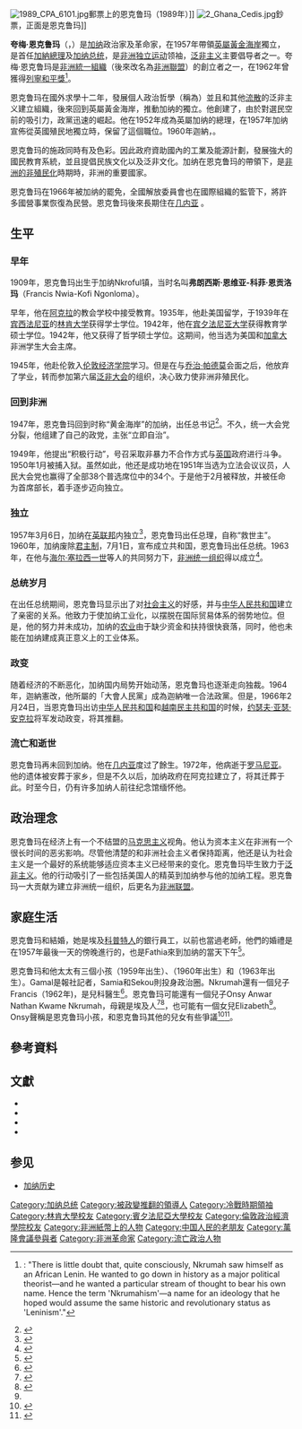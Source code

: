 {{NoteTA
|1=zh-hans:夸梅; zh-hant:夸梅;}}
{{expand language}}
{{Infobox officeholder
|honorific-prefix = '''Osagyefo'''
|name        = 夸梅·恩克鲁玛
|image = Kwame Nkrumah (JFKWHP-AR6409-A).jpg
|imagesize = 235px
|caption = 
|order = 第三届[[非洲联盟主席|非洲联盟主席]]
|office = 
|term_start = 1965年10月21日
|term_end = 1966年2月24日
|predecessor = [[贾迈勒·阿卜杜-纳赛尔|贾迈勒·阿卜杜-纳赛尔]]
|successor = [[约瑟夫·亚瑟·安克拉|约瑟夫·亚瑟·安克拉]]
|order2 = 第一届[[加纳元首列表|加纳总统]]
|term_start2 = 1960年7月1日
|term_end2 = 1966年2月24日
|predecessor2 = [[伊丽莎白二世|伊丽莎白二世]]<br/><small>作为国家首脑</small><br>自己<small>作为政府首脑</small>
|successor2 = [[约瑟夫·亚瑟·安克拉|约瑟夫·亚瑟·安克拉]]<br /><small>作为{{Link-en|全国解放委员会|National Liberation Council}}主席</small>
|order3 = 第一届[[加纳元首列表|加纳首相]]
|office3 = 
|term_start3 = 1957年3月6日
|term_end3 = 1960年7月1日
|monarch3 = [[伊丽莎白二世|伊丽莎白二世]]
|governor-general3={{Link-en|查尔斯·诺布尔·阿登-克拉克|Charles Arden-Clarke}}<small>直到1957年6月24日</small><br />{{Link-en|威廉·弗朗西斯·赫尔|William Hare, 5th Earl of Listowel}}<small>1957年6月24日-1960年7月1日</small>
|predecessor3 = （''首任''）
|successor3 = 職位被撤銷，本人成为加纳总统
|birth_date = {{Birth date|1909|10|10|df=y}}
|birth_place = {{flag|Gold Coast}}{{le|Nkroful|Nkroful}}
|death_date = {{Death date and age|1972|04|27|1909|09|21|df=yes}}
|death_place = {{flag|Socialist Republic of Romania}}[[布加勒斯特|布加勒斯特]]
|resting_place = {{flag|Ghana}}[[阿克拉|阿克拉]]{{link-en|夸梅·恩克魯瑪紀念館|Kwame Nkrumah Mausoleum|恩克鲁玛纪念馆}}
|nationality = {{flag|Ghana}}（保留[[英籍人士|英籍]]）
|party = {{Link-en|人民大会党|Convention People's Party}}
|spouse = {{le|法特希婭·恩克鲁瑪|Fathia Nkrumah|Fathia Rizk}}
|children = Francis, {{le|Gamal Nkrumah|Gamal Nkrumah|Gamal}}, {{le|Samia Nkrumah|Samia Nkrumah|Samia}}及Sekou
|religion = [[罗马天主教|罗马天主教]]
|alma_mater ={{le|林肯大學 (賓夕法尼亞州)|Lincoln University (Pennsylvania)}}<br>[[賓夕凡尼亞大學|賓夕凡尼亞大學]]<br>[[倫敦政治經濟學院|倫敦政治經濟學院]]<br>[[倫敦大學學院|倫敦大學學院]]<br>[[格雷律師學院|格雷律師學院]]
|profession = [[讲师|讲师]]
}}
[[File:1989_CPA_6101.jpg|thumb]]郵票上的恩克鲁玛（1989年）]]
[[File:2_Ghana_Cedis.jpg|thumb]]鈔票，正面是恩克鲁玛]]

'''夸梅·恩克鲁玛'''（{{lang-en|Kwame Nkrumah}}，{{bd|1909年|9月21日<ref name="Dr Kwame Nkrumah's History & LSE Application Form">{{Cite web|url=https://blogs.lse.ac.uk/lsehistory/2018/10/10/kwame-nkrumah-lse/|title=Dr Kwame Nkrumah's History & LSE Application Form.|website=www.lse.ac.uk|date=10 October 2018|access-date=2020-01-01|archive-url=https://web.archive.org/web/20191122230822/https://blogs.lse.ac.uk/lsehistory/2018/10/10/kwame-nkrumah-lse/|archive-date=2019-11-22|dead-url=no}}</ref>|1972年|4月27日|}}）是[[加纳|加纳]]政治家及革命家，在1957年帶領[[英屬黃金海岸|英屬黃金海岸]]獨立，是首任[[加納總理|加納總理]]及[[加纳总统|加纳总统]]，是[[非洲的非殖民化|非洲独立运动]]领袖，[[泛非主义|泛非主义]]主要倡导者之一。夸梅·恩克鲁玛是[[非洲統一組織|非洲統一組織]]（後來改名為[[非洲聯盟|非洲聯盟]]）的創立者之一，在1962年曾獲得[[列寧和平獎|列寧和平獎]]<ref name = "Mazrui 1966 9">{{Harvnb|Mazrui|1966|p=9}}: "There is little doubt that, quite consciously, Nkrumah saw himself as an African Lenin. He wanted to go down in history as a major political theorist—and he wanted a particular stream of thought to bear his own name. Hence the term 'Nkrumahism'—a name for an ideology that he hoped would assume the same historic and revolutionary status as 'Leninism'."</ref>。

恩克鲁玛在國外求學十二年，發展個人政治哲學（稱為{{link-en|Nkrumaism|Nkrumaism}}）並且和其他[[流散|流散]]的泛非主义建立組織，後來回到英屬黃金海岸，推動加纳的獨立。他創建了{{Link-en|人民大会党|Convention People's Party}}，由於對選民空前的吸引力，政黨迅速的崛起。他在1952年成為英屬加纳的總理，在1957年加纳宣佈從英國殖民地獨立時，保留了這個職位。1960年迦納{{link-en|1960年迦納制憲公投|1960 Ghanaian constitutional referendum|通過新的憲法}}，{{link-en|1960年迦納總統選舉|1960 Ghanaian presidential election|選出恩克鲁玛為首任總統}}。

恩克鲁玛的施政同時有{{link-en|非洲民族主義|African nationalism|民族主義}}及{{link-en|非洲社會主義|African socialism|社會主義}}色彩。因此政府資助國內的工業及能源計劃，發展強大的國民教育系統，並且提倡民族文化以及泛非文化。加纳在恩克鲁玛的帶領下，是[[非洲的非殖民化|非洲的非殖民化]]時期時，非洲的重要國家。

恩克鲁玛在1966年被加纳的{{link-en|全國解放委員會|National Liberation Council}}罷免，全國解放委員會也在國際組織的監管下，將許多國營事業恢復為民營。恩克鲁玛後來長期住在[[几内亚|几内亚]]<!--,, of which he was named honorary co-president.-->。

== 生平 == 
=== 早年 ===
1909年，恩克鲁玛出生于加纳Nkroful镇，当时名叫'''弗朗西斯·恩维亚-科菲·恩贡洛玛'''（Francis Nwia-Kofi Ngonloma）。

早年，他在[[阿克拉|阿克拉]]的教会学校中接受教育。1935年，他赴美国留学，于1939年在[[宾西法尼亚|宾西法尼亚]]的[[林肯大学|林肯大学]]获得学士学位。1942年，他在[[宾夕法尼亚大学|宾夕法尼亚大学]]获得教育学硕士学位。1942年，他又获得了哲学硕士学位。这期间，他当选为美国和[[加拿大|加拿大]]非洲学生大会主席。

1945年，他赴伦敦入[[伦敦经济学院|伦敦经济学院]]学习。但是在与[[乔治·帕德莫|乔治·帕德莫]]会面之后，他放弃了学业，转而参加第六届[[泛非大会|泛非大会]]的组织，决心致力使非洲非殖民化。

=== 回到非洲 ===
1947年，恩克鲁玛回到时称“黄金海岸”的加纳，出任{{le|黄金海岸统一大会党|United Gold Coast Convention}}总书记<ref name="nytimes.com">{{Cite news|url=https://www.nytimes.com/1964/01/03/archives/man-in-the-news-an-african-enigma-kwame-nkrumah.html|title=Man in the News; An African Enigma; Kwame Nkrumah|newspaper=The New York Times|date=3 January 1964|access-date=2018-10-31|language=en|archive-url=https://web.archive.org/web/20181101020947/https://www.nytimes.com/1964/01/03/archives/man-in-the-news-an-african-enigma-kwame-nkrumah.html|archive-date=2018-11-01|dead-url=no}}</ref>{{sfn|Rooney|pp=30–31}}。不久，统一大会党分裂，他组建了自己的政党{{le|人民大会党|Convention People's Party}}{{sfn|Addo|pp=88–89}}，主张“立即自治”。

1949年，他提出“积极行动”，号召采取非暴力不合作方式与[[英国|英国]]政府进行斗争。1950年1月被捕入狱。虽然如此，他还是成功地在1951年当选为立法会议议员，人民大会党也赢得了全部38个普选席位中的34个。于是他于2月被释放，并被任命为首席部长，着手逐步迈向独立。

=== 独立 ===
1957年3月6日，加纳在[[英联邦|英联邦]]内独立<ref name=moneygod>{{cite web |url=http://www.moneygod.net/article.php?articleid=2580 |title=紀念迦納獨立紀念日：大英帝國非洲區終結者誇梅·恩克魯瑪 |language=zh }}{{Dead link|date=2018年9月 |bot=InternetArchiveBot |fix-attempted=yes }}</ref>，恩克鲁玛出任总理，自称“救世主”。1960年，加纳废除[[君主制|君主制]]，7月1日，宣布成立共和国，恩克鲁玛出任总统。1963年，在他与[[海尔·塞拉西一世|海尔·塞拉西一世]]等人的共同努力下，[[非洲统一组织|非洲统一组织]]得以成立<ref>{{cite web|url=http://www.xinhuanet.com//world/2016-05/26/c_129018461.htm|title=赞比亚举行活动纪念非洲解放日(组图)|date=2016-05-26|access-date=2020-01-01|archive-date=2020-01-01|archive-url=https://web.archive.org/web/20200101042640/http://www.xinhuanet.com//world/2016-05/26/c_129018461.htm|dead-url=no}}</ref>。

=== 总统岁月 ===
在出任总统期间，恩克鲁玛显示出了对[[社会主义|社会主义]]的好感，并与[[中华人民共和国|中华人民共和国]]建立了亲密的关系。他致力于使加纳工业化，以摆脱在国际贸易体系的弱势地位。但是，他的努力并未成功，加纳的[[农业|农业]]由于缺少资金和扶持很快衰落，同时，他也未能在加纳建成真正意义上的工业体系。

=== 政变 ===
随着经济的不断恶化，加纳国内局势开始动荡，恩克鲁玛也逐渐走向独裁。1964年，迦納憲改，他所屬的「大會人民黨」成為迦納唯一合法政黨。但是，1966年2月24日，当恩克鲁玛出访[[中华人民共和国|中华人民共和国]]和[[越南民主共和国|越南民主共和国]]的时候，[[约瑟夫·亚瑟·安克拉|约瑟夫·亚瑟·安克拉]]将军发动政变，将其推翻。

=== 流亡和逝世 ===
恩克鲁玛再未回到加纳。他在[[几内亚|几内亚]]度过了餘生。1972年，他病逝于[[罗马尼亚|罗马尼亚]]。他的遗体被安葬于家乡，但是不久以后，加纳政府在阿克拉建立了{{link-en|夸梅·恩克魯瑪紀念館|Kwame Nkrumah Mausoleum|恩克鲁玛纪念馆}}，将其迁葬于此。时至今日，仍有许多加纳人前往纪念馆缅怀他。

== 政治理念 ==
恩克鲁玛在经济上有一个不结盟的[[马克思主义|马克思主义]]视角。他认为资本主义在非洲有一个很长时间的恶劣影响。尽管他清楚的和非洲社会主义者保持距离，他还是认为社会主义是一个最好的系统能够适应资本主义已经带来的变化。恩克鲁玛毕生致力于[[泛非主义|泛非主义]]。他的行动吸引了一些包括美国人的精英到加纳参与他的加纳工程。恩克鲁玛一大贡献为建立非洲统一组织，后更名为[[非洲联盟|非洲联盟]]。

== 家庭生活 ==
恩克鲁玛和{{le|法特希婭·恩克魯瑪|Fathia Nkrumah|Fathia Ritzk}}結婚，她是埃及[[科普特人|科普特人]]的銀行員工，以前也當過老師，他們的婚禮是在1957年最後一天的傍晚進行的，也是Fathia來到加纳的當天下午<ref>{{Cite web |url=http://www.nathanielturner.com/fathiankrumahfarewell.htm |title=Fathia Nkrumah by her son Gamal Nkrumah |access-date=2020-01-01 |archive-date=2007-08-24 |archive-url=https://web.archive.org/web/20070824222033/http://www.nathanielturner.com/fathiankrumahfarewell.htm |dead-url=no }}</ref>。

恩克鲁玛和他太太有三個小孩{{le|Gamal Nkrumah|Gamal Nkrumah|Gamal}}（1959年出生）、{{le|Samia Nkrumah|Samia Nkrumah|Samia}}（1960年出生）和{{le|Sekou Nkrumah|Sekou Nkrumah|Sekou}}（1963年出生）。Gamal是報社記者，Samia和Sekou則投身政治圈。Nkrumah還有一個兒子Francis（1962年)，是兒科醫生<ref>{{cite web |title=Africa must re-examine, implement Nkrumah's ideas – Francis Nkrumah |url=https://www.myjoyonline.com/news/2014/September-22nd/africa-must-re-examine-implement-nkrumahs-ideas-francis-nkrumah.php |first=Nathaniel |last=Yankson |website=MyJoyOnline |publisher=Multimedia Group Ltd |date=22 September 2014 |accessdate=19 October 2018 |archive-url=https://web.archive.org/web/20181019075818/https://www.myjoyonline.com/news/2014/September-22nd/africa-must-re-examine-implement-nkrumahs-ideas-francis-nkrumah.php |archive-date=2018-10-19 |dead-url=yes }}</ref>。恩克鲁玛可能還有一個兒子Onsy Anwar Nathan Kwame Nkrumah，母親是埃及人<ref>{{cite web |title=Kwame Nkrumah's unknown son surfaces |url=https://www.ghanaweb.com/GhanaHomePage/NewsArchive/Kwame-Nkrumah-s-unknown-son-surfaces-235004 |website=Ghanaweb |accessdate=19 October 2018 |date=4 April 2012 |archive-url=https://web.archive.org/web/20190406213932/https://www.ghanaweb.com/GhanaHomePage/NewsArchive/Kwame-Nkrumah-s-unknown-son-surfaces-235004 |archive-date=2019-04-06 |dead-url=yes }}</ref><ref name="Onsy">{{cite web |title=Confirmed! Onsy is Kwame Nkrumah's Son |url=http://www.peacefmonline.com/pages/local/social/201507/249589.php |website=PeaceFMOnline |publisher=Peace FM |accessdate=19 October 2018 |date=31 July 2015 |archive-url=https://web.archive.org/web/20190904212017/http://www.peacefmonline.com/pages/local/social/201507/249589.php |archive-date=2019-09-04 |dead-url=no }}</ref>，也可能有一個女兒Elizabeth<ref name="Onsy"/>。Onsy聲稱是恩克鲁玛小孩，和恩克鲁玛其他的兒女有些爭議<ref>{{cite web |last1=Doe |first1=Esther Eyra |title="My Father Would Not Have Denied Onsy"- Samia Nkrumah |url=https://yen.com.gh/15809-father-not-denied-onsy-samia-nkrumah.html#15809 |website=www.yen.com.gh |accessdate=19 October 2018 |date=31 July 2015 |archive-url=https://web.archive.org/web/20190405211114/https://yen.com.gh/15809-father-not-denied-onsy-samia-nkrumah.html#15809 |archive-date=2019-04-05 |dead-url=no }}</ref><ref>{{cite web |title=Sekou Nkrumah threatens to throw 'brother' in jail |url=https://www.pulse.com.gh/news/politics/family-issues-sekou-nkrumah-threatens-to-throw-brother-in-jail-id7365131.html |first=Abu |last=Mubarik |website=www.pulse.com.gh |publisher=Pulse Ghana |accessdate=19 October 2018 |date=24 September 2017 |archive-url=https://web.archive.org/web/20181019121858/https://www.pulse.com.gh/news/politics/family-issues-sekou-nkrumah-threatens-to-throw-brother-in-jail-id7365131.html |archive-date=2018-10-19 |dead-url=no }}</ref>。

==參考資料==
{{reflist}}
==文獻==
* {{Cite book |last=Addo |first=Ebenezer Obiri |title=Kwame Nkrumah: A Case Study of Religion and Politics in Ghana |publisher=University Press of America|year=1997 |isbn=978-0-7618-0785-8|ref={{sfnRef|Addo}} }}
* {{Cite journal
  |last= Mazrui |first= Ali |authorlink= |year= 1966
  |title= Nkrumah: The Leninist Czar
  |url= https://archive.org/details/sim_transition_1966_6_26/page/8 |journal= Transition |issue= 26 |pages= 8–17
  |jstor= 2934320  |ref= harv  |doi= 10.2307/2934320 }}
* {{Cite book |last=Owusu-Ansah |first=David |title=Biographical Dictionary of Ghana |publisher=Rowman & Littlefield |year=2014 |isbn=978-0-8108-7242-4|edition=4th|ref={{sfnRef|Owusu-Ansah}} }}
* {{Cite book|last=Rooney|first=David|year=1988|title=Kwame Nkrumah: The Political Kingdom in the Third World|publisher=St. Martin's Press|ref={{sfnRef|Rooney}}|isbn=978-0-312-02479-6|url=https://archive.org/details/kwamenkrumah00davi}}

== 参见 ==
* [[加纳历史|加纳历史]]

{{加纳总统}}
{{非洲联盟主席}}
{{冷戰相關人物}}

{{Authority control}}
{{DEFAULTSORT:Nkrumah, Kwame}}
[[Category:加纳总统|Category:加纳总统]]
[[Category:被政變推翻的領導人|Category:被政變推翻的領導人]]
[[Category:冷戰時期領袖|Category:冷戰時期領袖]]
[[Category:林肯大學校友|Category:林肯大學校友]]
[[Category:賓夕法尼亞大學校友|Category:賓夕法尼亞大學校友]]
[[Category:倫敦政治經濟學院校友|Category:倫敦政治經濟學院校友]]
[[Category:非洲紙幣上的人物|Category:非洲紙幣上的人物]]
[[Category:中国人民的老朋友|Category:中国人民的老朋友]]
[[Category:萬隆會議參與者|Category:萬隆會議參與者]]
[[Category:非洲革命家|Category:非洲革命家]]
[[Category:流亡政治人物|Category:流亡政治人物]]